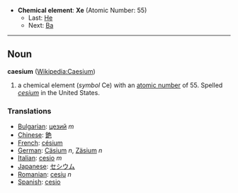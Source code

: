 *'''Chemical element''': '''Xe''' (Atomic Number: 55)
**Last: [[Xenon|He]]
**Next: [[Barium|Ba]]
----
== Noun ==
'''caesium''' ([[en:Caesium|Wikipedia:Caesium]])

# a chemical element (''symbol'' Ce) with an [[atomic number]] of 55.  Spelled ''[[cesium]]'' in the United States.

===Translations===
*[[Bulgarian]]: [[цезий]] ''m''
*[[Chinese]]: [[銫]]
*[[French]]: [[césium]]
*[[German]]: [[Cäsium]] ''n'', [[Zäsium]] ''n''
*[[Italian]]: [[cesio]] ''m''
*[[Japanese]]: [[セシウム]]
*[[Romanian]]: [[cesiu]] ''n''
*[[Spanish]]: [[cesio]]